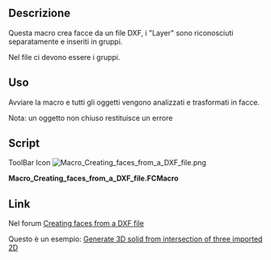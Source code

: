 <languages/>
<div class="mw-translate-fuzzy">
{{Macro/it
|Name=Creating faces from a DXF file
|Icon=Macro_Creating_faces_from_a_DXF_file.png
|Translate=Facce da DXF
|Description=Questa macro crea delle facce dai file DXF.
|Author=shoogen
|Version=1.0
|Date=2014-10-29
|FCVersion=Tutte versione
|Download=[https://www.freecadweb.org/wiki/images/0/03/Macro_Creating_faces_from_a_DXF_file.png Icona per la ToolBar]}}
</div>

==Descrizione==
Questa macro crea facce da un file DXF, i "Layer" sono riconosciuti separatamente e inseriti in gruppi.

Nel file ci devono essere i gruppi.

==Uso==
Avviare la macro e tutti gli oggetti vengono analizzati e trasformati in facce.

Nota: un oggetto non chiuso restituisce un errore

==Script==

ToolBar Icon [[Image:Macro_Creating_faces_from_a_DXF_file.png]]

'''Macro_Creating_faces_from_a_DXF_file.FCMacro'''

{{MacroCode|code=
import FreeCAD,Part,OpenSCAD2Dgeom
doc = App.ActiveDocument
for group in doc.findObjects('App::DocumentObjectGroup'):
    try:
        edges=sum((obj.Shape.Edges for obj in group.Group \
                if hasattr(obj,'Shape')),[])
        face = OpenSCAD2Dgeom.edgestofaces(edges)
        faceobj = doc.addObject('Part::Feature','face_%s' % group.Name)
        faceobj.Label = 'face_%s' % group.Label
        faceobj.Shape = face
    except Part.OCCError: # Exception: # 
        FreeCAD.Console.PrintError('Error in Group %s (%s)' % (group.Name,group.Label)+"\n")
}}

<div class="mw-translate-fuzzy">
==Link==
Nel forum [http://forum.freecadweb.org/viewtopic.php?f=3&t=8144 Creating faces from a DXF file]
</div>

<div class="mw-translate-fuzzy">
Questo è un esempio: [http://forum.freecadweb.org/viewtopic.php?f=3&t=8280&p=67863#p67840 Generate 3D solid from intersection of three imported 2D]
</div>
{{clear}}